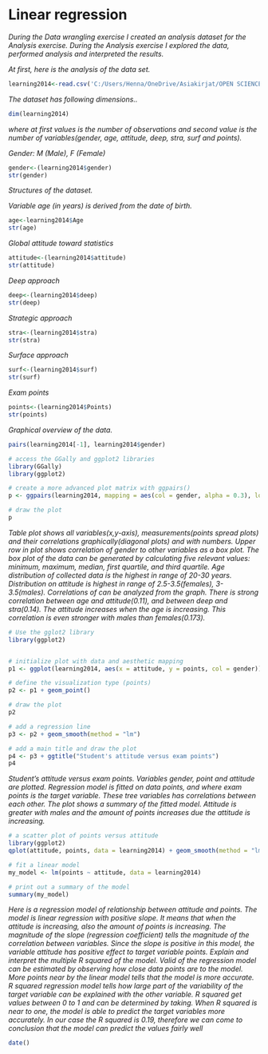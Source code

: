# Linear regression

*During the Data wrangling exercise I created an analysis dataset for the Analysis exercise. During the Analysis exercise I explored the data, performed analysis and interpreted the results.*

*At first, here is the analysis of the data set.*
```r
learning2014<-read.csv('C:/Users/Henna/OneDrive/Asiakirjat/OPEN SCIENCE/IODS-project/data/learning2014.csv')

```

*The dataset has following dimensions..*
```r
dim(learning2014)
```
*where at first values is the number of observations and second value is the number of variables(gender, age, attitude, deep, stra, surf and points).*


*Gender: M (Male), F (Female)*
```r
gender<-(learning2014$gender)
str(gender)
```
*Structures of the dataset.*

*Variable age (in years) is derived from the date of birth.*
```r
age<-learning2014$Age
str(age)
```
*Global attitude toward statistics*
```r
attitude<-(learning2014$attitude)
str(attitude)
```
*Deep approach*
```r
deep<-(learning2014$deep)
str(deep)
```
*Strategic approach*
```r
stra<-(learning2014$stra)
str(stra)
```
*Surface approach*
```r
surf<-(learning2014$surf)
str(surf)
```
*Exam points*
```r
points<-(learning2014$Points)
str(points)
```

*Graphical overview of the data.*


```r
pairs(learning2014[-1], learning2014$gender)

# access the GGally and ggplot2 libraries
library(GGally)
library(ggplot2)

# create a more advanced plot matrix with ggpairs()
p <- ggpairs(learning2014, mapping = aes(col = gender, alpha = 0.3), lower = list(combo = wrap("facethist", bins = 20)))

# draw the plot
p


```

*Table plot shows all variables(x,y-axis), measurements(points spread plots) and their correlations graphically(diagonal plots) and with numbers. Upper row in plot shows correlation of gender to other variables as a box plot. The box plot of the data can be generated by calculating five relevant values: minimum, maximum, median, first quartile, and third quartile. Age distribution of collected data is the highest in range of 20-30 years. Distribution on attitude is highest in range of 2.5-3.5(females), 3-3.5(males). Correlations of can be analyzed from the graph. There is strong correlation between age and attitude(0.11), and between deep and stra(0.14). The attitude increases when the age is increasing. This correlation is even stronger with males than females(0.173).*


```r
# Use the gglot2 library
library(ggplot2)


# initialize plot with data and aesthetic mapping
p1 <- ggplot(learning2014, aes(x = attitude, y = points, col = gender))

# define the visualization type (points)
p2 <- p1 + geom_point()

# draw the plot
p2

# add a regression line
p3 <- p2 + geom_smooth(method = "lm")

# add a main title and draw the plot
p4 <- p3 + ggtitle("Student's attitude versus exam points")
p4


```

*Student's attitude versus exam points. Variables gender, point and attitude are  plotted. Regression model is fitted on data points, and where exam points is the target variable. These tree variables has correlations between each other. The plot shows a summary of the fitted model. Attitude is greater with males and the amount of points increases due the attitude is increasing.*
```r

# a scatter plot of points versus attitude
library(ggplot2)
qplot(attitude, points, data = learning2014) + geom_smooth(method = "lm")

# fit a linear model
my_model <- lm(points ~ attitude, data = learning2014)

# print out a summary of the model
summary(my_model)


```

*Here is a regression model of relationship between attitude and points. The model is linear regression with positive slope. It means that when the attitude is increasing, also the amount of points is increasing. The magnitude of the slope (regression coefficient) tells the magnitude of the correlation between variables. Since the slope is positive in this model, the variable attitude has positive effect to target variable points.  Explain and interpret the multiple R squared of the model. Valid of the regression model can be estimated by observing how close data points are to the model. More points near by the linear model tells that the model is more accurate. R squared regression model tells how large part of the variability of the target variable can be explained with the other variable. R squared get values between 0 to 1 and can be determined by taking. When R squared is near to one, the model is able to predict the target variables more accurately. In our case the R squared is 0.19, therefore we can come to conclusion that the model can predict the values fairly well*


```r
date()
```
